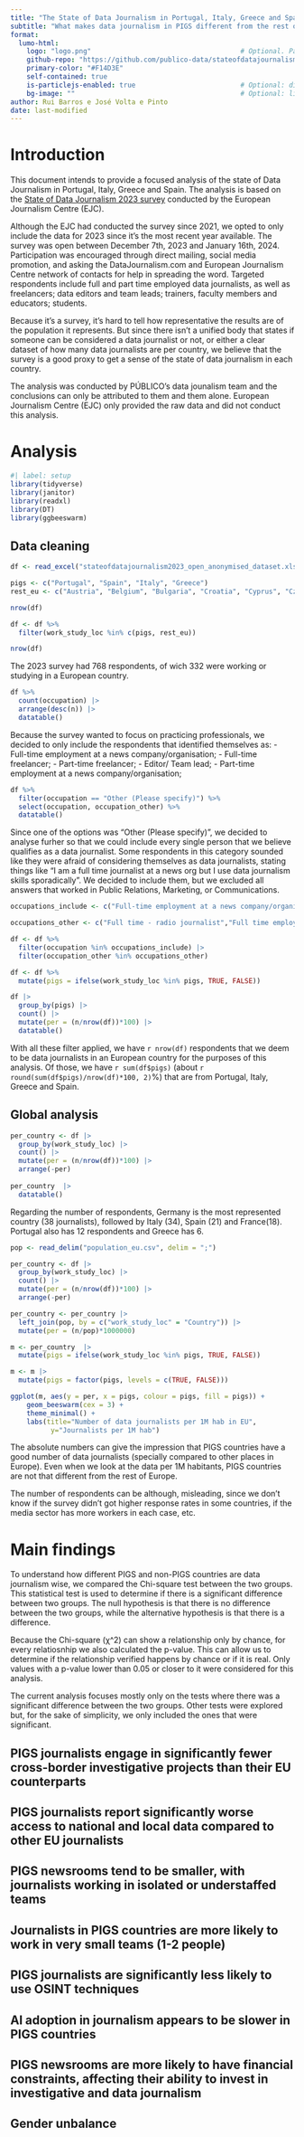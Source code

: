```yaml
---
title: "The State of Data Journalism in Portugal, Italy, Greece and Spain"
subtitle: "What makes data journalism in PIGS different from the rest of Europe?"
format:
  lumo-html: 
    logo: "logo.png"                                     # Optional. Path to a logo displayed above the title
    github-repo: "https://github.com/publico-data/stateofdatajournalism2023-PIGS"        # Optional. Adds a github corner at the top right
    primary-color: "#F14D3E"
    self-contained: true
    is-particlejs-enabled: true                          # Optional: display interactive particles in the document header
    bg-image: ""                                         # Optional: link to an image for the header background
author: Rui Barros e José Volta e Pinto
date: last-modified
---
```


# Introduction

This document intends to provide a focused analysis of the state of Data Journalism in Portugal, Italy, Greece and Spain. The analysis is based on the [State of Data Journalism 2023 survey](https://ejc.net/state-of-data-journalism-survey-2023) conducted by the European Journalism Centre (EJC).

Although the EJC had conducted the survey since 2021, we opted to only include the data for 2023 since it's the most recent year available. The survey was open between December 7th, 2023 and January 16th, 2024. Participation was encouraged through direct mailing, social media promotion, and asking the DataJournalism.com and European Journalism Centre network of contacts for help in spreading the word. Targeted respondents include full and part time employed data journalists, as well as freelancers; data editors and team leads; trainers, faculty members and educators; students.

Because it's a survey, it's hard to tell how representative the results are of the population it represents. But since there isn't a unified body that states if someone can be considered a data journalist or not, or either a clear dataset of how many data journalists are per country, we believe that the survey is a good proxy to get a sense of the state of data journalism in each country.

The analysis was conducted by PÚBLICO's data jounalism team and the conclusions can only be attributed to them and them alone. European Journalism Centre (EJC) only provided the raw data and did not conduct this analysis.

# Analysis

```r
#| label: setup
library(tidyverse)
library(janitor)
library(readxl)
library(DT)
library(ggbeeswarm)
```

## Data cleaning

```r
df <- read_excel("stateofdatajournalism2023_open_anonymised_dataset.xlsx")

pigs <- c("Portugal", "Spain", "Italy", "Greece")
rest_eu <- c("Austria", "Belgium", "Bulgaria", "Croatia", "Cyprus", "Czech Republic", "Denmark", "Estonia", "Finland", "France", "Germany", "Hungary", "Ireland", "Latvia", "Lithuania", "Luxembourg", "Malta", "Netherlands", "Poland", "Romania", "Slovakia", "Slovenia", "Sweden", "France")

nrow(df)

df <- df %>%
  filter(work_study_loc %in% c(pigs, rest_eu))

nrow(df)

```
The 2023 survey had 768 respondents, of wich 332 were working or studying in a European country.

```r
df %>%
  count(occupation) |> 
  arrange(desc(n)) |>
  datatable()
```

Because the survey wanted to focus on practicing professionals, we decided to only include the respondents that identified themselves as:
 - Full-time employment at a news company/organisation;
 - Full-time freelancer;
 - Part-time freelancer;
 - Editor/ Team lead;
 - Part-time employment at a news company/organisation;


```r
df %>%
  filter(occupation == "Other (Please specify)") %>%
  select(occupation, occupation_other) %>%
  datatable()
```

Since one of the options was "Other (Please specify)", we decided to analyse furher so that we could include every single person that we believe qualifies as a data journalist. Some respondents in this category sounded like they were afraid of considering themselves as data journalists, stating things like "I am a full time journalist at a news org but I use data journalism skills sporadically". We decided to include them, but we excluded all answers that worked in Public Relations, Marketing, or Communications.

```r
occupations_include <- c("Full-time employment at a news company/organisation","Full-time freelancer","Part-time freelancer","Editor/ Team lead","Part-time employment at a news company/organisation","Other (Please specify)")

occupations_other <- c("Full time - radio journalist","Full time employment at media organisation","I'm full-time employed at a news company, but we don't do a lot of data journalism.","I am a full time journalist at a news org but I use data journalism skills sporadically","I am a freelancer and from time to time I use data journalism","I use data from time to time in my job as editor","Trabajo como periodista sanitaria y ocasionalmente hago periodismo de datos sobre salud","Corresponsal que recurre a veces al periodismo de datos","Freelance e studente", NA)

df <- df %>%
  filter(occupation %in% occupations_include) |> 
  filter(occupation_other %in% occupations_other)
```


```r
df <- df %>%
  mutate(pigs = ifelse(work_study_loc %in% pigs, TRUE, FALSE))

df |> 
  group_by(pigs) |>
  count() |> 
  mutate(per = (n/nrow(df))*100) |> 
  datatable()

```

With all these filter applied, we have `r nrow(df)` respondents that we deem to be data journalists in an European country for the purposes of this analysis. Of those, we have `r sum(df$pigs)` (about `r round(sum(df$pigs)/nrow(df)*100, 2)`%) that are from Portugal, Italy, Greece and Spain.

## Global analysis
```r
per_country <- df |> 
  group_by(work_study_loc) |>
  count() |> 
  mutate(per = (n/nrow(df))*100) |> 
  arrange(-per)
  
per_country  |>
  datatable()
```

Regarding the number of respondents, Germany is the most represented country (38 journalists), followed by Italy (34), Spain (21) and France(18). Portugal also has 12 respondents and Greece has 6.

```r
pop <- read_delim("population_eu.csv", delim = ";")

per_country <- df |> 
  group_by(work_study_loc) |>
  count() |> 
  mutate(per = (n/nrow(df))*100) |> 
  arrange(-per)

per_country <- per_country |>
  left_join(pop, by = c("work_study_loc" = "Country")) |> 
  mutate(per = (n/pop)*1000000)

m <- per_country  |>
  mutate(pigs = ifelse(work_study_loc %in% pigs, TRUE, FALSE))

m <- m |> 
  mutate(pigs = factor(pigs, levels = c(TRUE, FALSE)))

ggplot(m, aes(y = per, x = pigs, colour = pigs, fill = pigs)) +
    geom_beeswarm(cex = 3) +
    theme_minimal() +
    labs(title="Number of data journalists per 1M hab in EU",
          y="Journalists per 1M hab")

```

The absolute numbers can give the impression that PIGS countries have a good number of data journalists (specially compared to other places in Europe). Even when we look at the data per 1M habitants, PIGS countries are not that different from the rest of Europe.

The number of respondents can be although, misleading, since we don't know if the survey didn't got higher response rates in some countries, if the media sector has more workers in each case, etc.

# Main findings

To understand how different PIGS and non-PIGS countries are data journalism wise, we compared the Chi-square test between the two groups. This statistical test is used to determine if there is a significant difference between two groups. The null hypothesis is that there is no difference between the two groups, while the alternative hypothesis is that there is a difference.

Because the Chi-square (χ^2) can show a relationship only by chance, for every relatiosnhip we also calculated the p-value. This can allow us to determine if the relationship verified happens by chance or if it is real. Only values with a p-value lower than 0.05 or closer to it were considered for this analysis.

The current analysis focuses mostly only on the tests where there was a significant difference between the two groups. Other tests were explored but, for the sake of simplicity, we only included the ones that were significant.

## PIGS journalists engage in significantly fewer cross-border investigative projects than their EU counterparts





## PIGS journalists report significantly worse access to national and local data compared to other EU journalists

## PIGS newsrooms tend to be smaller, with journalists working in isolated or understaffed teams 

## Journalists in PIGS countries are more likely to work in very small teams (1-2 people)

## PIGS journalists are significantly less likely to use OSINT techniques

## AI adoption in journalism appears to be slower in PIGS countries

## PIGS newsrooms are more likely to have financial constraints, affecting their ability to invest in investigative and data journalism

## Gender unbalance 





